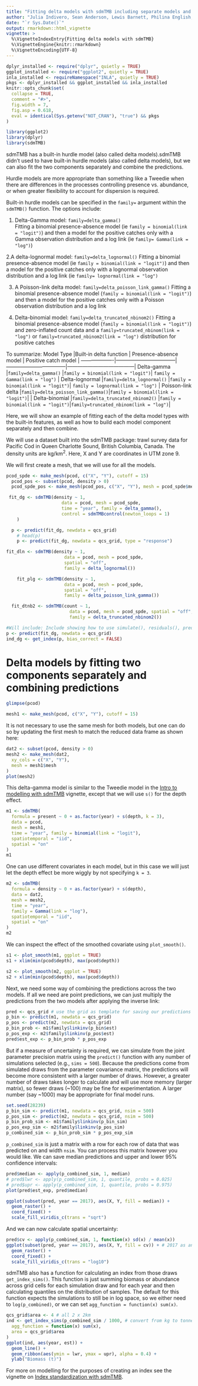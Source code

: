 ```yaml
---
title: "Fitting delta models with sdmTMB including separate models and built-in function"
author: "Julia Indivero, Sean Anderson, Lewis Barnett, Philina English, Eric Ward"
date: "`r Sys.Date()`"
output: rmarkdown::html_vignette
vignette: >
  %\VignetteIndexEntry{Fitting delta models with sdmTMB}
  %\VignetteEngine{knitr::rmarkdown}
  %\VignetteEncoding{UTF-8}
---
```


```r
dplyr_installed <- require("dplyr", quietly = TRUE)
ggplot_installed <- require("ggplot2", quietly = TRUE)
inla_installed <- requireNamespace("INLA", quietly = TRUE)
pkgs <- dplyr_installed && ggplot_installed && inla_installed
knitr::opts_chunk$set(
  collapse = TRUE,
  comment = "#>",
  fig.width = 7,
  fig.asp = 0.618,
  eval = identical(Sys.getenv("NOT_CRAN"), "true") && pkgs
)
```

```r
library(ggplot2)
library(dplyr)
library(sdmTMB)
```

sdmTMB has a built-in hurdle model (also called delta models).sdmTMB didn't used to have built-in hurdle models (also called delta models), but we can also fit the two components separately and combine the predictions.

Hurdle models are more appropriate than something like a Tweedie when there are differences in the processes controlling presence vs. abundance, or when greater flexibility to account for dispersion is required. 

Built-in hurdle models can be specified in the `family=` argument within the `sdmTMB()` function. The options include:


1. Delta-Gamma model: `family=delta_gamma()`  
Fitting a binomial presence-absence model (ie `family = binomial(link = "logit")`) and then a model for the positive catches only with a Gamma observation distribution and a log link (ie `family= Gamma(link = "log")`)

2.A delta-lognormal model: `family=delta_lognormal()`
Fitting a binomial presence-absence model (ie `family = binomial(link = "logit")`) and then a model for the positive catches only with a lognormal observation distribution and a log link (ie `family= lognormal(link = "log")`

3. A Poisson-link delta model: `family=delta_poisson_link_gamma()`
Fitting a binomial presence-absence model (`family = binomial(link = "logit")`) and then a model for the positive catches only with a Poisson observation distribution and a log link 

4. Delta-binomial model: `family=delta_truncated_nbinom2()`
Fitting a binomial presence-absence model (`family = binomial(link = "logit")`) and zero-inflated count data and a `family=truncated_nbinom(link = "log")` or `family=truncated_nbinom2(link = "log")` distribution for positive catches


To summarize:
Model Type         |Built-in delta function            | Presence-absence model            | Positive catch model                  |
-------------------|-----------------------------------|-----------------------------------|---------------------------------------|
Delta-gamma        |`family=delta_gamma()`             |`family = binomial(link = "logit")`| `family = Gamma(link = "log")`        |
Delta-lognormal    |`family=delta_lognormal()`         |`family = binomial(link = "logit")`| `family = lognormal(link = "log")`    |
Poisson-link delta |`family=delta_poisson_link_gamma()`|`family = binomial(link = "logit")`|                                       |
Delta-binomial     |`family=delta_truncated_nbinom2()` |`family = binomial(link = "logit")`|`family=truncated_nbinom(link = "log")`|


Here, we will show an example of fitting each of the delta model types with the built-in features, as well as how to build each model component separately and then combine.

We will use a dataset built into the sdmTMB package: trawl survey data for Pacific Cod in Queen Charlotte Sound, British Columbia, Canada. The density units are kg/km^2^. Here, X and Y are coordinates in UTM zone 9.

We will first create a mesh, that we will use for all the models.
```r
pcod_spde <- make_mesh(pcod, c("X", "Y"), cutoff = 15)
  pcod_pos <- subset(pcod, density > 0)
  pcod_spde_pos <- make_mesh(pcod_pos, c("X", "Y"), mesh = pcod_spde$mesh)
```

```r
 fit_dg <- sdmTMB(density ~ 1,
                     data = pcod, mesh = pcod_spde,
                     time = "year", family = delta_gamma(),
                     control = sdmTMBcontrol(newton_loops = 1)
    )
```

```r
  p <- predict(fit_dg, newdata = qcs_grid)
    # head(p)
    p <- predict(fit_dg, newdata = qcs_grid, type = "response")
```

```r
fit_dln <- sdmTMB(density ~ 1,
                      data = pcod, mesh = pcod_spde,
                      spatial = "off",
                      family = delta_lognormal())
```

```r
    fit_plg <- sdmTMB(density ~ 1,
                      data = pcod, mesh = pcod_spde,
                      spatial = "off",
                      family = delta_poisson_link_gamma())
```


```r
  fit_dtnb2 <- sdmTMB(count ~ 1,
                        data = pcod, mesh = pcod_spde, spatial = "off",
                        family = delta_truncated_nbinom2())
```

```r
#Will include: Include showing how to use simulate(), residuals(), predict(), tidy(), etc while picking a model or using both together.
p <- predict(fit_dg, newdata = qcs_grid)
ind_dg <- get_index(p, bias_correct = FALSE)
```


# Delta models by fitting two components separately and combining predictions

```r
glimpse(pcod)
```


```r
mesh1 <- make_mesh(pcod, c("X", "Y"), cutoff = 15)
```

It is not necessary to use the same mesh for both models, but one can do so by updating the first mesh to match the reduced data frame as shown here:

```r
dat2 <- subset(pcod, density > 0)
mesh2 <- make_mesh(dat2,
  xy_cols = c("X", "Y"),
  mesh = mesh1$mesh
)
plot(mesh2)
```

This delta-gamma model is similar to the Tweedie model in the [Intro to modelling with sdmTMB](https://pbs-assess.github.io/sdmTMB/articles/basic-intro.html) vignette, except that we will use `s()` for the depth effect. 

```r
m1 <- sdmTMB(
  formula = present ~ 0 + as.factor(year) + s(depth, k = 3),
  data = pcod,
  mesh = mesh1,
  time = "year", family = binomial(link = "logit"),
  spatiotemporal = "iid",
  spatial = "on"
)
m1
```

One can use different covariates in each model, but in this case we will just let the depth effect be more wiggly by not specifying `k = 3`. 

```r
m2 <- sdmTMB(
  formula = density ~ 0 + as.factor(year) + s(depth),
  data = dat2,
  mesh = mesh2,
  time = "year",
  family = Gamma(link = "log"),
  spatiotemporal = "iid",
  spatial = "on"
)
m2
```

We can inspect the effect of the smoothed covariate using `plot_smooth()`.

```r
s1 <- plot_smooth(m1, ggplot = TRUE)
s1 + xlim(min(pcod$depth), max(pcod$depth))
```

```r
s2 <- plot_smooth(m2, ggplot = TRUE)
s2 + xlim(min(pcod$depth), max(pcod$depth))
```

Next, we need some way of combining the predictions across the two models. 
If all we need are point predictions, we can just multiply the predictions from the two models after applying the inverse link:

```r
pred <- qcs_grid # use the grid as template for saving our predictions
p_bin <- predict(m1, newdata = qcs_grid)
p_pos <- predict(m2, newdata = qcs_grid)
p_bin_prob <- m1$family$linkinv(p_bin$est)
p_pos_exp <- m2$family$linkinv(p_pos$est)
pred$est_exp <- p_bin_prob * p_pos_exp
```

But if a measure of uncertainty is required, we can simulate from the joint parameter precision matrix using the `predict()` function with any number of simulations selected (e.g., `sims = 500`). 
Because the predictions come from simulated draws from the parameter covariance matrix, the predictions will become more consistent with a larger number of draws. 
However, a greater number of draws takes longer to calculate and will use more memory (larger matrix), so fewer draws (~100) may be fine for experimentation. 
A larger number (say ~1000) may be appropriate for final model runs.

```r
set.seed(28239)
p_bin_sim <- predict(m1, newdata = qcs_grid, nsim = 500)
p_pos_sim <- predict(m2, newdata = qcs_grid, nsim = 500)
p_bin_prob_sim <- m1$family$linkinv(p_bin_sim)
p_pos_exp_sim <- m2$family$linkinv(p_pos_sim)
p_combined_sim <- p_bin_prob_sim * p_pos_exp_sim
```

`p_combined_sim` is just a matrix with a row for each row of data that was predicted on and width `nsim`. 
You can process this matrix however you would like.
We can save median predictions and upper and lower 95% confidence intervals:

```r
pred$median <- apply(p_combined_sim, 1, median)
# pred$lwr <- apply(p_combined_sim, 1, quantile, probs = 0.025)
# pred$upr <- apply(p_combined_sim, 1, quantile, probs = 0.975)
plot(pred$est_exp, pred$median)
```

```r
ggplot(subset(pred, year == 2017), aes(X, Y, fill = median)) +
  geom_raster() +
  coord_fixed() +
  scale_fill_viridis_c(trans = "sqrt")
```

And we can now calculate spatial uncertainty:

```r
pred$cv <- apply(p_combined_sim, 1, function(x) sd(x) / mean(x))
ggplot(subset(pred, year == 2017), aes(X, Y, fill = cv)) + # 2017 as an example
  geom_raster() +
  coord_fixed() +
  scale_fill_viridis_c(trans = "log10")
```

sdmTMB also has a function for calculating an index from those draws `get_index_sims()`.
This function is just summing biomass or abundance across grid cells for each simulation draw and for each year and then calculating quantiles on the distribution of samples.
The default for this function expects the simulations to still be in log space, so we either need to `log(p_combined)`, or we can set `agg_function = function(x) sum(x)`. 

```r
qcs_grid$area <- 4 # all 2 x 2km
ind <- get_index_sims(p_combined_sim / 1000, # convert from kg to tonnes
  agg_function = function(x) sum(x),
  area = qcs_grid$area
)
ggplot(ind, aes(year, est)) +
  geom_line() +
  geom_ribbon(aes(ymin = lwr, ymax = upr), alpha = 0.4) +
  ylab("Biomass (t)")
```

For more on modelling for the purposes of creating an index see the vignette on [Index standardization with sdmTMB](https://pbs-assess.github.io/sdmTMB/articles/index-standardization.html).
